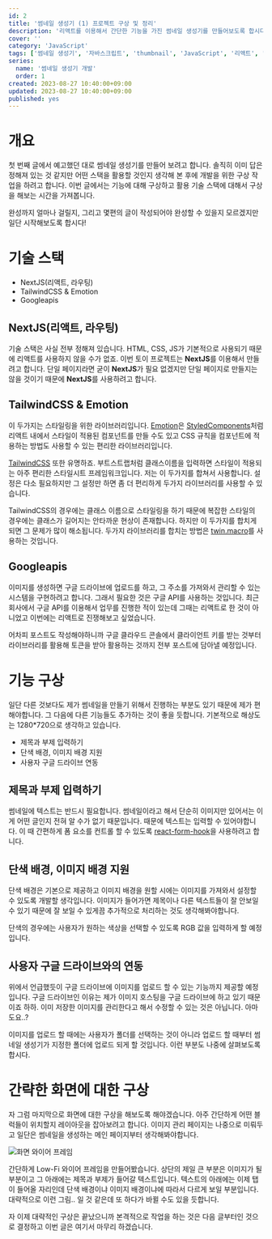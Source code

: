 ```yaml
---
id: 2
title: '썸네일 생성기 (1) 프로젝트 구상 및 정리'
description: '리액트를 이용해서 간단한 기능을 가진 썸네일 생성기를 만들어보도록 합시다. 이번 글에서는 대략적인 구상을 하는 시간을 가져봅니다.'
cover: ''
category: 'JavaScript'
tags: ['썸네일 생성기', '자바스크립트', 'thumbnail', 'JavaScript', '리액트', 'React', '구글 API', '구글 클라우드 콘솔', 'Googleapis']
series:
  name: '썸네일 생성기 개발'
  order: 1
created: 2023-08-27 10:40:00+09:00
updated: 2023-08-27 10:40:00+09:00
published: yes
---
```


# 개요
첫 번째 글에서 예고했던 대로 썸네일 생성기를 만들어 보려고 합니다. 솔직히 이미 답은 정해져 있는 것 같지만 어떤 스택을 활용할 것인지 생각해 본 후에 개발을 위한 구상 작업을 하려고 합니다. 이번 글에서는 기능에 대해 구상하고 활용 기술 스택에 대해서 구상을 해보는 시간을 가져봅니다.

완성까지 얼마나 걸릴지, 그리고 몇편의 글이 작성되어야 완성할 수 있을지 모르겠지만 일단 시작해보도록 합시다!

# 기술 스택

- NextJS(리액트, 라우팅)
- TailwindCSS & Emotion
- Googleapis

## NextJS(리액트, 라우팅)
기술 스택은 사실 전부 정해져 있습니다. HTML, CSS, JS가 기본적으로 사용되기 때문에 리액트를 사용하지 않을 수가 없죠. 이번 토이 프로젝트는 **NextJS**를 이용해서 만들려고 합니다. 단일 페이지라면 굳이 **NextJS**가 필요 없겠지만 단일 페이지로 만들지는 않을 것이기 때문에 **NextJS**를 사용하려고 합니다.

## TailwindCSS & Emotion
이 두가지는 스타일링을 위한 라이브러리입니다. <A href='https://emotion.sh/docs/introduction' external>Emotion</A>은 <A href='https://styled-components.com/' external>StyledComponents</A>처럼 리액트 내에서 스타일이 적용된 컴포넌트를 만들 수도 있고 CSS 규칙을 컴포넌트에 적용하는 방법도 사용할 수 있는 편리한 라이브러리입니다.

<A href='https://tailwindcss.com/' external>TailwindCSS</A> 또한 유명하죠. 부트스트랩처럼 클래스이름을 입력하면 스타일이 적용되는 아주 편리한 스타일시트 프레임워크입니다. 저는 이 두가지를 합쳐서 사용합니다. 설정은 다소 필요하지만 그 설정만 하면 좀 더 편리하게 두가지 라이브러리를 사용할 수 있습니다.

TailwindCSS의 경우에는 클래스 이름으로 스타일링을 하기 때문에 복잡한 스타일의 경우에는 클래스가 길어지는 안타까운 현상이 존재합니다. 하지만 이 두가지를 합치게 되면 그 문제가 많이 해소됩니다. 두가지 라이브러리를 합치는 방법은 <A href='https://github.com/ben-rogerson/twin.macro' external>twin.macro</A>를 사용하는 것입니다.

## Googleapis
이미지를 생성하면 구글 드라이브에 업로드를 하고, 그 주소를 가져와서 관리할 수 있는 시스템을 구현하려고 합니다. 그래서 필요한 것은 구글 API를 사용하는 것입니다. 최근 회사에서 구글 API를 이용해서 업무를 진행한 적이 있는데 그때는 리액트로 한 것이 아니었고 이번에는 리액트로 진쟁해보고 싶었습니다.

어차피 포스트도 작성해야하니까 구글 클라우드 콘솔에서 클라이언트 키를 받는 것부터 라이브러리를 활용해 토큰을 받아 활용하는 것까지 전부 포스트에 담아낼 예정입니다.

# 기능 구상
일단 다른 것보다도 제가 썸네일을 만들기 위해서 진행하는 부분도 있기 때문에 제가 편해야합니다. 그 다음에 다른 기능들도 추가하는 것이 좋을 듯합니다. 기본적으로 해상도는 1280\*720으로 생각하고 있습니다.

- 제목과 부제 입력하기
- 단색 배경, 이미지 배경 지원
- 사용자 구글 드라이브 연동

## 제목과 부제 입력하기
썸네일에 텍스트는 반드시 필요합니다. 썸네일이라고 해서 단순히 이미지만 있어서는 이게 어떤 글인지 전혀 알 수가 없기 때문입니다. 때문에 텍스트는 입력할 수 있어야합니다. 이 때 간편하게 폼 요소를 컨트롤 할 수 있도록 <A href='https://www.react-hook-form.com/' external>react-form-hook</A>을 사용하려고 합니다.

## 단색 배경, 이미지 배경 지원
단색 배경은 기본으로 제공하고 이미지 배경을 원할 시에는 이미지를 가져와서 설정할 수 있도록 개발할 생각입니다. 이미지가 들어가면 제목이나 다른 텍스트들이 잘 안보일 수 있기 때문에 잘 보일 수 있게끔 추가적으로 처리하는 것도 생각해봐야합니다.

단색의 경우에는 사용자가 원하는 색상을 선택할 수 있도록 RGB 값을 입력하게 할 예정입니다.

## 사용자 구글 드라이브와의 연동
위에서 언급했듯이 구글 드라이브에 이미지를 업로드 할 수 있는 기능까지 제공할 예정입니다. 구글 드라이브인 이유는 제가 이미지 호스팅을 구글 드라이브에 하고 있기 때문이죠 하하. 이미 저장한 이미지를 관리한다고 해서 수정할 수 있는 것은 아닙니다. 아마도요..?

이미지를 업로드 할 때에는 사용자가 폴더를 선택하는 것이 아니라 업로드 할 때부터 썸네일 생성기가 지정한 폴더에 업로드 되게 할 것입니다. 이런 부분도 나중에 살펴보도록 합시다.

# 간략한 화면에 대한 구상
자 그럼 마지막으로 화면에 대한 구상을 해보도록 해야겠습니다. 아주 간단하게 어떤 블럭들이 위치할지 레이아웃을 잡아보려고 합니다. 이미지 관리 페이지는 나중으로 미뤄두고 일단은 썸네일을 생성하는 메인 페이지부터 생각해봐야합니다.

<Image src='https://drive.google.com/file/d/1xjTBjwOhyFgE0xxgOlie_gF_E4oLPvUL/view?usp=drive_link' alt='화면 와이어 프레임' drive />

간단하게 Low-Fi 와이어 프레임을 만들어봤습니다. 상단의 제일 큰 부분은 이미지가 될 부분이고 그 아래에는 제목과 부제가 들어갈 텍스트입니다. 텍스트의 아래에는 이제 탭이 들어올 자리인데 단색 배경이냐 이미지 배경이냐에 따라서 다르게 보일 부분입니다. 대략적으로 이런 그림.. 일 것 같은데 또 하다가 바뀔 수도 있을 듯합니다.

자 이제 대략적인 구상은 끝났으니까 본격적으로 작업을 하는 것은 다음 글부터인 것으로 결정하고 이번 글은 여기서 마무리 하겠습니다.
